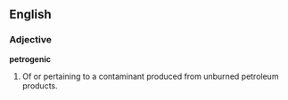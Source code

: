 ==English==

===Adjective===
'''petrogenic'''

# Of or pertaining to a contaminant produced from unburned petroleum products.